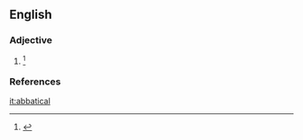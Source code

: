 ==English==

===Adjective===
{{en-adj|-}}

# {{lb|en|obsolete}} {{alternative form of|abbatial|lang=en}} {{defdate|Attested from the mid 17<sup>th</sup> century until the mid 19<sup>th</sup> century.}}<ref>{{R:SOED5|page=3}}</ref>

===References===
<references/>

[[it:abbatical]]